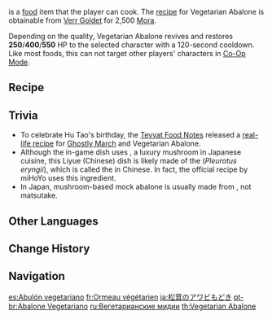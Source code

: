 {{Food Infobox
|id              = 108189
|description     = A vegetarian dish with a rich flavor.
|desc_suspicious = The overly thick sauce has totally covered the freshness that the ingredients should have had, and the condiment leaves your mouth dry no matter how much you wash it down with water.
|desc_basic      = The matsutake has been sliced thin and fried till golden before pouring the sauce. The matsutake meat is sumptuous and has flavor to match that of fresh abalone &mdash; almost enough to make you think it was the real thing.
|desc_delicious  = With the aid of the sauce, the matsutake has achieved an excellent, elegant mouth-feel that so rivals scallop in tenderness and abalone in freshness that you can hardly tell them apart. If you left your customer guessing before revealing the truth later, you would be sure to earn their astonished praise.
|type            = Recovery Dishes
|effectType      = Revive
|effect          = Revives a character and restores (var1) HP
|eff_suspicious1 = 250
|eff_basic1      = 400
|eff_delicious1  = 550
|quality         = 2
|variant         = Ghostly March
|recipe          = Sold by [[Verr Goldet]]
}}
{{Lang|'''Vegetarian Abalone'''|zh=素鲍鱼|zh_rm=Sù Bàoyú}} is a [[food]] item that the player can cook. The [[recipe]] for Vegetarian Abalone is obtainable from [[Verr Goldet]] for 2,500 [[Mora]].

Depending on the quality, Vegetarian Abalone revives and restores '''250'''/'''400'''/'''550''' HP to the selected character with a 120-second cooldown. Like most foods, this can not target other players' characters in [[Co-Op Mode]].

{{Special Dish|Hu Tao|Ghostly March}}

==Recipe==
{{Recipe
|type = Cooking
|Matsutake = 2
|Snapdragon = 2
|sort = Matsutake;Snapdragon
}}

==Trivia==
* To celebrate Hu Tao's birthday, the [[Teyvat Food Notes]] released a [https://ys.mihoyo.com/main/news/detail/16399 real-life recipe] for [[Ghostly March]] and Vegetarian Abalone.
* Although the in-game dish uses {{w|matsutake}}, a luxury mushroom in Japanese cuisine, this Liyue (Chinese) dish is likely made of the {{w|Pleurotus eryngii|king oyster mushroom}} (''Pleurotus eryngii''), which is called the {{Lang|"apricot abalone mushroom"|zh=杏鲍菇|zh_rm=xìngbàogū}} in Chinese. In fact, the official recipe by miHoYo uses this ingredient.
* In Japan, mushroom-based mock abalone is usually made from {{w|shiitake}}, not matsutake.

==Other Languages==
{{Other Languages
|en      = Vegetarian Abalone
|zhs     = 素鲍鱼
|zhs_rm  = Sù Bàoyú
|zht     = 素鮑魚
|zht_rm  = Sù Bàoyú
|zh_tl   = Vegetarian Abalone
|ja      = 松茸のアワビもどき
|ja_rm   = Matsutake no Awabi Modoki
|ja_tl   = Mock Abalone [Made] of Matsutake
|ko      = 채식 전복
|ko_rm   = Chaesik Jeonbok
|ko_tl   = Vegetarian Abalone
|es      = Abulón vegetariano
|es_tl   = Vegetarian Abalone
|fr      = Ormeau végétarien
|fr_tl   = Vegetarian Abalone
|ru      = Вегетарианские мидии
|ru_tl   = Vegetarian Mussels
|th      = Vegetarian Abalone
|vi      = Bào Ngư Chay
|vi_tl   = Vegan Abalone
|de      = Vegetarische Seeohren
|de_tl   = Vegetarien Abalones
|id      = Vegetarian Abalone
|pt      = Abalone Vegetariano
|pt_tl   = Vegetarian Abalone
|tr      = Vejetaryen Denizkulağı
|tr_tl   = 
|it      = Abalone vegetariano
|it_tl   = 
}}

==Change History==
{{Change History|1.3}}

==Navigation==
{{Food Navbox}}

[[es:Abulón vegetariano]]
[[fr:Ormeau végétarien]]
[[ja:松茸のアワビもどき]]
[[pt-br:Abalone Vegetariano]]
[[ru:Вегетарианские мидии]]
[[th:Vegetarian Abalone]]